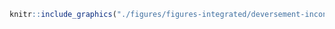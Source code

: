 <!-- #### Déversements accidentels - Contenu inconnu {-} -->


<!-- -------------------------------------------------- -->

```r
knitr::include_graphics("./figures/figures-integrated/deversement-inconnus.png")
```

<br>
